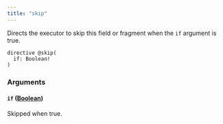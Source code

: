 ```yaml
---
title: "skip"
---
```


Directs the executor to skip this field or fragment when the `if` argument is true.

```
directive @skip(
  if: Boolean!
)

```

### Arguments[](#arguments "Direct link to heading")

#### `if` ([Boolean](/developer/graphql-api/references/scalars/boolean))[](#if-boolean "Direct link to heading")

Skipped when true.